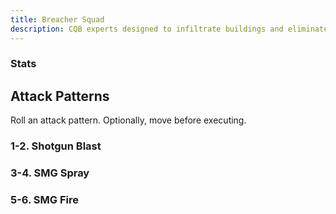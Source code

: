 ```yaml
---
title: Breacher Squad
description: CQB experts designed to infiltrate buildings and eliminate human forces.
---
```



### Stats

<CSuitBlock
    size="1/2"
    armor="1"
    sensors="12"
    hp="8"
    speed="3"
    details=""
    description="CQB experts designed to infiltrate buildings and eliminate human forces." />

## Attack Patterns

Roll an attack pattern. Optionally, move before executing.

### 1-2. Shotgun Blast

<MountBlock
    tags="CQB, Kinetic, Light, Knockback 2"
    threat="4"
    attack="1d6"
    details="Can be used as an overwatch reaction." />

### 3-4. SMG Spray

<MountBlock
    tags="CQB, Kinetic, Light"
    range="3"
    blast="1"
    attack="1d4"
    details="This attack creates a zone. Targets in the zone are impaired. The zone lasts until the start of your next turn." />

### 5-6. SMG Fire

<MountBlock
    tags="CQB, Kinetic, Light"
    range="3"
    threat="2"
    attack="1d8" />
